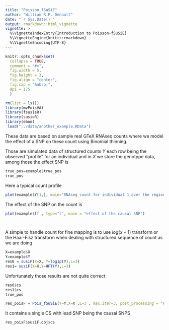 ```yaml
---
title: "Poisson_fSuSiE"
author: "William R.P. Denault"
date: "`r Sys.Date()`"
output: rmarkdown::html_vignette
vignette: >
  %\VignetteIndexEntry{Introduction to Poisson-fSuSiE}
  %\VignetteEngine{knitr::rmarkdown}
  %\VignetteEncoding{UTF-8}
---
```


```r
knitr::opts_chunk$set(
  collapse = TRUE,
  comment = "#>",
  fig.width = 5,
  fig.height = 3,
  fig.align = "center",
  fig.cap = "&nbsp;",
  dpi = 175
  )
```


```r
rm(list = ls())
library(mvPoisVA)
library(fsusieR)
library(susieR)
library(ebnm)
 load("../data/another_example.RData")
```

These data are based on sample real GTeX RNAseq counts where we model the effect of 
a SNP on these count using Binomial thinning.

Those are simulated data of structured counts $Y$ each row being the observed "profile"
for an individual and in $X$ we store the genotype data, among those the  effect   SNP  is

```r
true_pos=example$true_pos
true_pos
```
Here a typical count profile

```r
plot(example$Y[1,], main="RNAseq count for individual 1 over the region of interest")
```



The effect of the SNP  on the count is

```r
 
plot(example$lf , type="l", main = "effect of the causal SNP") 

 
```


A simple to handle count for fine mapping is to use $log(x+1)$ transform or the Haar-Fisz transform 
when dealing with structured sequence of count as we are doing

```r
X=example$X
Y=example$Y
res0 = susiF(X=X, Y=log1p(Y),L=3)
res1= susiF(X=X,Y=HFT(Y),L=3)
```

Unfortunately those results are not quite correct

```r
res0$cs
res1$cs
true_pos
```



 

```r

res_poisF = Pois_fSuSiE(Y=Y,X=X ,L=3 , max.iter=3, post_processing = "HMM")

```
 It contains a single CS with lead SNP being the causal SNPS
 
```r
res_poisF$susiF.obj$cs
```
 
